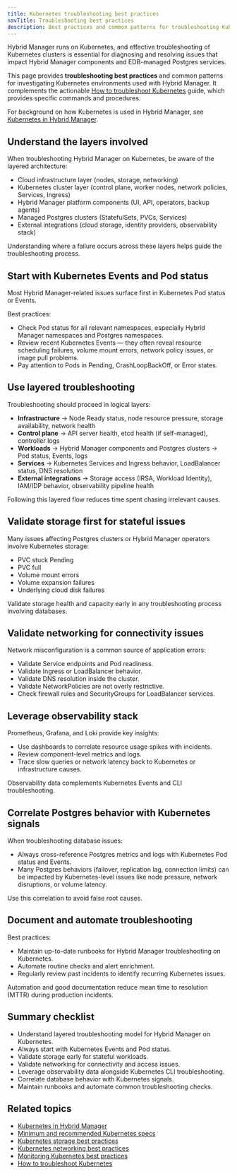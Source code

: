 ```yaml
---
title: Kubernetes troubleshooting best practices
navTitle: Troubleshooting best practices
description: Best practices and common patterns for troubleshooting Kubernetes clusters that support Hybrid Manager and EDB-managed Postgres services.
---
```


Hybrid Manager runs on Kubernetes, and effective troubleshooting of Kubernetes clusters is essential for diagnosing and resolving issues that impact Hybrid Manager components and EDB-managed Postgres services.

This page provides **troubleshooting best practices** and common patterns for investigating Kubernetes environments used with Hybrid Manager.
It complements the actionable [How to troubleshoot Kubernetes](/portal/kubernetes/learn/how-to/troubleshooting-on-kubernetes) guide, which provides specific commands and procedures.

For background on how Kubernetes is used in Hybrid Manager, see [Kubernetes in Hybrid Manager](/portal/kubernetes/learn/explained/k8s-in-hybrid-manager).

## Understand the layers involved

When troubleshooting Hybrid Manager on Kubernetes, be aware of the layered architecture:

-   Cloud infrastructure layer (nodes, storage, networking)
-   Kubernetes cluster layer (control plane, worker nodes, network policies, Services, Ingress)
-   Hybrid Manager platform components (UI, API, operators, backup agents)
-   Managed Postgres clusters (StatefulSets, PVCs, Services)
-   External integrations (cloud storage, identity providers, observability stack)

Understanding where a failure occurs across these layers helps guide the troubleshooting process.

## Start with Kubernetes Events and Pod status

Most Hybrid Manager-related issues surface first in Kubernetes Pod status or Events.

Best practices:

-   Check Pod status for all relevant namespaces, especially Hybrid Manager namespaces and Postgres namespaces.
-   Review recent Kubernetes Events — they often reveal resource scheduling failures, volume mount errors, network policy issues, or image pull problems.
-   Pay attention to Pods in Pending, CrashLoopBackOff, or Error states.

## Use layered troubleshooting

Troubleshooting should proceed in logical layers:

-   **Infrastructure** → Node Ready status, node resource pressure, storage availability, network health
-   **Control plane** → API server health, etcd health (if self-managed), controller logs
-   **Workloads** → Hybrid Manager components and Postgres clusters → Pod status, Events, logs
-   **Services** → Kubernetes Services and Ingress behavior, LoadBalancer status, DNS resolution
-   **External integrations** → Storage access (IRSA, Workload Identity), IAM/IDP behavior, observability pipeline health

Following this layered flow reduces time spent chasing irrelevant causes.

## Validate storage first for stateful issues

Many issues affecting Postgres clusters or Hybrid Manager operators involve Kubernetes storage:

-   PVC stuck Pending
-   PVC full
-   Volume mount errors
-   Volume expansion failures
-   Underlying cloud disk failures

Validate storage health and capacity early in any troubleshooting process involving databases.

## Validate networking for connectivity issues

Network misconfiguration is a common source of application errors:

-   Validate Service endpoints and Pod readiness.
-   Validate Ingress or LoadBalancer behavior.
-   Validate DNS resolution inside the cluster.
-   Validate NetworkPolicies are not overly restrictive.
-   Check firewall rules and SecurityGroups for LoadBalancer services.

## Leverage observability stack

Prometheus, Grafana, and Loki provide key insights:

-   Use dashboards to correlate resource usage spikes with incidents.
-   Review component-level metrics and logs.
-   Trace slow queries or network latency back to Kubernetes or infrastructure causes.

Observability data complements Kubernetes Events and CLI troubleshooting.

## Correlate Postgres behavior with Kubernetes signals

When troubleshooting database issues:

-   Always cross-reference Postgres metrics and logs with Kubernetes Pod status and Events.
-   Many Postgres behaviors (failover, replication lag, connection limits) can be impacted by Kubernetes-level issues like node pressure, network disruptions, or volume latency.

Use this correlation to avoid false root causes.

## Document and automate troubleshooting

Best practices:

-   Maintain up-to-date runbooks for Hybrid Manager troubleshooting on Kubernetes.
-   Automate routine checks and alert enrichment.
-   Regularly review past incidents to identify recurring Kubernetes issues.

Automation and good documentation reduce mean time to resolution (MTTR) during production incidents.

## Summary checklist

-   Understand layered troubleshooting model for Hybrid Manager on Kubernetes.
-   Always start with Kubernetes Events and Pod status.
-   Validate storage early for stateful workloads.
-   Validate networking for connectivity and access issues.
-   Leverage observability data alongside Kubernetes CLI troubleshooting.
-   Correlate database behavior with Kubernetes signals.
-   Maintain runbooks and automate common troubleshooting checks.

## Related topics

-   [Kubernetes in Hybrid Manager](/portal/kubernetes/learn/explained/k8s-in-hybrid-manager)
-   [Minimum and recommended Kubernetes specs](/portal/kubernetes/learn/explained/hybrid-manager/minimum-required-specs.mdx)
-   [Kubernetes storage best practices](storage-best-practices/)
-   [Kubernetes networking best practices](./manage-kubernetes-networking)
-   [Monitoring Kubernetes best practices](./monitor-kubernetes-best-practices.mdx)
-   [How to troubleshoot Kubernetes](/portal/kubernetes/learn/how-to/troubleshooting-on-kubernetes)
